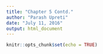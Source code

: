 ---
title: "Chapter 5 Contd."
author: "Parash Upreti"
date: "July 11, 2016"
output: html_document
---

```{r setup, include=FALSE}
knitr::opts_chunk$set(echo = TRUE)
```


